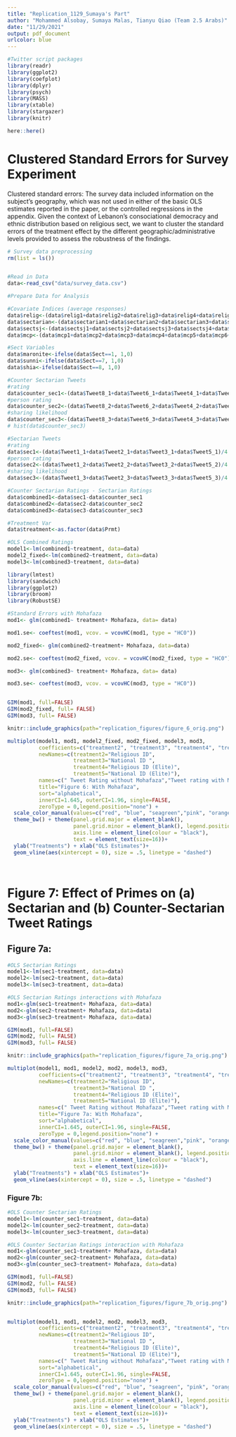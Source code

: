 ---
title: "Replication_1129_Sumaya's Part"
author: "Mohammed Alsobay, Sumaya Malas, Tianyu Qiao (Team 2.5 Arabs)"
date: "11/29/2021"
output: pdf_document
urlcolor: blue
---


```{r, message = FALSE, warning = FALSE, echo=FALSE}
#Twitter script packages 
library(readr)
library(ggplot2)
library(coefplot)
library(dplyr)
library(psych)
library(MASS)
library(xtable)
library(stargazer)
library(knitr)
```

```{r, include=FALSE}
here::here()
```


# Clustered Standard Errors for Survey Experiment
Clustered standard errors: The survey data included information on the subject’s geography, which was not used in either of the basic OLS estimates reported in the paper, or the controlled regressions in the appendix. Given the context of Lebanon’s consociational democracy and ethnic distribution based on religious sect, we want to cluster the standard errors of the treatment effect by the different geographic/administrative levels provided to assess the robustness of the findings.

```{r, echo=FALSE, message=FALSE}
# Survey data preprocessing 
rm(list = ls())


#Read in Data
data<-read_csv("data/survey_data.csv")

#Prepare Data for Analysis 

#Covariate Indices (average responses)
data$relig<-(data$relig1+data$relig2+data$relig3+data$relig4+data$relig5+data$relig6+data$relig7+data$relig8+data$relig9+data$relig10+data$relig11+data$relig12)/12
data$sectarian<-(data$sectarian1+data$sectarian2+data$sectarian3+data$sectarian4+data$sectarian5)/5
data$sectsj<-(data$sectsj1+data$sectsj2+data$sectsj3+data$sectsj4+data$sectsj5+data$sectsj6+data$sectsj7+data$sectsj8)/8
data$mcp<-(data$mcp1+data$mcp2+data$mcp3+data$mcp4+data$mcp5+data$mcp6+data$mcp7+data$mcp8+data$mcp9+data$mcp10+data$mcp11)/11

#Sect Variables
data$maronite<-ifelse(data$Sect==1, 1,0)
data$sunni<-ifelse(data$Sect==7, 1,0)
data$shia<-ifelse(data$Sect==8, 1,0)

#Counter Sectarian Tweets
#rating
data$counter_sec1<-(data$Tweet8_1+data$Tweet6_1+data$Tweet4_1+data$Tweet7_1)/4
#person rating
data$counter_sec2<-(data$Tweet8_2+data$Tweet6_2+data$Tweet4_2+data$Tweet7_2)/4
#sharing likelihood
data$counter_sec3<-(data$Tweet8_3+data$Tweet6_3+data$Tweet4_3+data$Tweet7_3)/4
# hist(data$counter_sec3)

#Sectarian Tweets 
#rating
data$sec1<-(data$Tweet1_1+data$Tweet2_1+data$Tweet3_1+data$Tweet5_1)/4
#person rating
data$sec2<-(data$Tweet1_2+data$Tweet2_2+data$Tweet3_2+data$Tweet5_2)/4
#sharing likelihood
data$sec3<-(data$Tweet1_3+data$Tweet2_3+data$Tweet3_3+data$Tweet5_3)/4

#Counter Sectarian Ratings - Sectarian Ratings
data$combined1<-data$sec1-data$counter_sec1
data$combined2<-data$sec2-data$counter_sec2
data$combined3<-data$sec3-data$counter_sec3

#Treatment Var
data$treatment<-as.factor(data$Prmt)


```


```{r, out.width="400px", out.height="300px", message=FALSE}
#OLS Combined Ratings
model1<-lm(combined1~treatment, data=data)
model2_fixed<-lm(combined2~treatment, data=data)
model3<-lm(combined3~treatment, data=data)
```



```{r, out.width="400px", out.height="300px", message=FALSE}
library(lmtest)
library(sandwich)
library(ggplot2)
library(broom)
library(RobustSE)

#Standard Errors with Mohafaza
mod1<- glm(combined1~ treatment+ Mohafaza, data= data)

mod1.se<- coeftest(mod1, vcov. = vcovHC(mod1, type = "HC0"))

mod2_fixed<- glm(combined2~treatment+ Mohafaza, data=data)

mod2.se<- coeftest(mod2_fixed, vcov. = vcovHC(mod2_fixed, type = "HC0"))

mod3<- glm(combined3~ treatment+ Mohafaza, data= data)

mod3.se<- coeftest(mod3, vcov. = vcovHC(mod3, type = "HC0"))


GIM(mod1, full=FALSE)
GIM(mod2_fixed, full= FALSE)
GIM(mod3, full= FALSE)

knitr::include_graphics(path="replication_figures/figure_6_orig.png")

multiplot(model1, mod1, model2_fixed, mod2_fixed, model3, mod3, 
          coefficients=c("treatment2", "treatment3", "treatment4", "treatment5"), 
          newNames=c(treatment2="Religious ID", 
                     treatment3="National ID ", 
                     treatment4="Religious ID (Elite)", 
                     treatment5="National ID (Elite)"), 
          names=c(" Tweet Rating without Mohafaza","Tweet rating with Mohafaza", "User Rating without Mohafaza", " User Rating with Mohafaza", "Likely to Share without Mohafaza", "Likely to Share with Mohafaza"), 
          title="Figure 6: With Mohafaza", 
          sort="alphabetical", 
          innerCI=1.645, outerCI=1.96, single=FALSE, 
          zeroType = 0,legend.position="none") +
  scale_color_manual(values=c("red", "blue", "seagreen","pink", "orange", "yellow")) +
  theme_bw() + theme(panel.grid.major = element_blank(), 
                     panel.grid.minor = element_blank(), legend.position="none", 
                     axis.line = element_line(colour = "black"), 
                     text = element_text(size=16))+
  ylab("Treatments") + xlab("OLS Estimates")+ 
  geom_vline(aes(xintercept = 0), size = .5, linetype = "dashed")




```



\newpage
# Figure 7: Effect of Primes on (a) Sectarian and (b) Counter-Sectarian Tweet Ratings

## Figure 7a: 


```{r, out.width="400px", out.height="300px", message=FALSE}
#OLS Sectarian Ratings
model1<-lm(sec1~treatment, data=data)
model2<-lm(sec2~treatment, data=data)
model3<-lm(sec3~treatment, data=data)

#OLS Sectarian Ratings interactions with Mohafaza
mod1<-glm(sec1~treatment+ Mohafaza, data=data)
mod2<-glm(sec2~treatment+ Mohafaza, data=data)
mod3<-glm(sec3~treatment+ Mohafaza, data=data)

GIM(mod1, full=FALSE)
GIM(mod2, full= FALSE)
GIM(mod3, full= FALSE)

knitr::include_graphics(path="replication_figures/figure_7a_orig.png")

multiplot(model1, mod1, model2, mod2, model3, mod3, 
          coefficients=c("treatment2", "treatment3", "treatment4", "treatment5"), 
          newNames=c(treatment2="Religious ID", 
                     treatment3="National ID ", 
                     treatment4="Religious ID (Elite)", 
                     treatment5="National ID (Elite)"), 
          names=c(" Tweet Rating without Mohafaza","Tweet rating with Mohafaza", "User Rating without Mohafaza", " User Rating with Mohafaza", "Likely to Share without Mohafaza", "Likely to Share with Mohafaza"), 
          title="Figure 7a: With Mohafaza", 
          sort="alphabetical", 
          innerCI=1.645, outerCI=1.96, single=FALSE, 
          zeroType = 0,legend.position="none") +
  scale_color_manual(values=c("red", "blue", "seagreen","pink", "orange", "yellow")) +
  theme_bw() + theme(panel.grid.major = element_blank(), 
                     panel.grid.minor = element_blank(), legend.position="none", 
                     axis.line = element_line(colour = "black"), 
                     text = element_text(size=16))+
  ylab("Treatments") + xlab("OLS Estimates")+ 
  geom_vline(aes(xintercept = 0), size = .5, linetype = "dashed")

```



\newpage
### Figure 7b:
 

```{r, out.width="400px", out.height="300px", message=FALSE}
#OLS Counter Sectarian Ratings
model1<-lm(counter_sec1~treatment, data=data)
model2<-lm(counter_sec2~treatment, data=data)
model3<-lm(counter_sec3~treatment, data=data)

#OLS Counter Sectarian Ratings interaction with Mohafaza
mod1<-glm(counter_sec1~treatment+ Mohafaza, data=data)
mod2<-glm(counter_sec2~treatment+ Mohafaza, data=data)
mod3<-glm(counter_sec3~treatment+ Mohafaza, data=data)

GIM(mod1, full=FALSE)
GIM(mod2, full= FALSE)
GIM(mod3, full= FALSE)

knitr::include_graphics(path="replication_figures/figure_7b_orig.png")


multiplot(model1, mod1, model2, mod2, model3, mod3, 
          coefficients=c("treatment2", "treatment3", "treatment4", "treatment5"), 
          newNames=c(treatment2="Religious ID", 
                     treatment3="National ID ", 
                     treatment4="Religious ID (Elite)", 
                     treatment5="National ID (Elite)"), 
          names=c(" Tweet Rating without Mohafaza","Tweet rating with Mohafaza", "User Rating without Mohafaza", " User Rating with Mohafaza", "Likely to Share without Mohafaza", "Likely to Share with Mohafaza"), title="Figure 7b with Mohafaza", 
          sort="alphabetical", 
          innerCI=1.645, outerCI=1.96, single=FALSE, 
          zeroType = 0,legend.position="none") +
  scale_color_manual(values=c("red", "blue", "seagreen", "pink", "orange", "yellow")) +
  theme_bw() + theme(panel.grid.major = element_blank(), 
                     panel.grid.minor = element_blank(), legend.position="none", 
                     axis.line = element_line(colour = "black"), 
                     text = element_text(size=16))+
  ylab("Treatments") + xlab("OLS Estimates")+ 
  geom_vline(aes(xintercept = 0), size = .5, linetype = "dashed")

```

